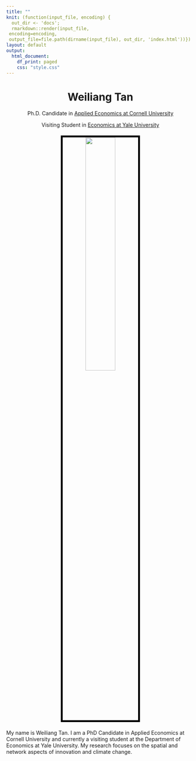 ---
title: ""
knit: (function(input_file, encoding) {
  out_dir <- 'docs';
  rmarkdown::render(input_file,
 encoding=encoding,
 output_file=file.path(dirname(input_file), out_dir, 'index.html'))})
layout: default
output:
  html_document:
    df_print: paged
    css: "style.css"
---

<center> <h1>Weiliang Tan</h1> </center>

<center>
Ph.D. Candidate in [Applied Economics at Cornell University](https://dyson.cornell.edu/)

Visiting Student in [Economics at Yale University](https://economics.yale.edu/)
</center>

</div>
<div style="margin-bottom:20px;">
</div>

<center>
<img src="photo_of_me.jpg" style="width:40%;
border:5px solid; border-color:black">
</center>

</div>
<div style="margin-bottom:20px;">
</div>

<left>
My name is Weiliang Tan. I am a PhD Candidate in Applied Economics at Cornell University and currently a visiting student at the Department of Economics at Yale University.
<!-- I will be on the 2023-2024 job market. -->
My research focuses on the spatial and network aspects of innovation and climate change.
   
</center>

</div>
<div style="margin-bottom:20px;">
</div>
